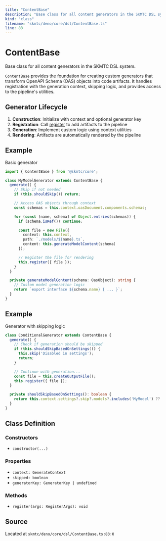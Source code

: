 ```yaml
---
title: "ContentBase"
description: "Base class for all content generators in the SKMTC DSL system."
kind: "class"
filename: "skmtc/deno/core/dsl/ContentBase.ts"
line: 83
---
```


# ContentBase

Base class for all content generators in the SKMTC DSL system.

`ContentBase` provides the foundation for creating custom generators that transform
OpenAPI Schema (OAS) objects into code artifacts. It handles registration with the
generation context, skipping logic, and provides access to the pipeline's utilities.

## Generator Lifecycle

1. **Construction**: Initialize with context and optional generator key
2. **Registration**: Call [register](./register.mdx) to add artifacts to the pipeline
3. **Generation**: Implement custom logic using context utilities
4. **Rendering**: Artifacts are automatically rendered by the pipeline


## Example

Basic generator
```typescript
import { ContentBase } from '@skmtc/core';

class MyModelGenerator extends ContentBase {
  generate() {
    // Skip if not needed
    if (this.shouldSkip()) return;

    // Access OAS objects through context
    const schemas = this.context.oasDocument.components.schemas;

    for (const [name, schema] of Object.entries(schemas)) {
      if (schema.isRef()) continue;

      const file = new File({
        context: this.context,
        path: `./models/${name}.ts`,
        content: this.generateModelContent(schema)
      });

      // Register the file for rendering
      this.register({ file });
    }
  }

  private generateModelContent(schema: OasObject): string {
    // Custom model generation logic
    return `export interface ${schema.name} { ... }`;
  }
}
```


## Example

Generator with skipping logic
```typescript
class ConditionalGenerator extends ContentBase {
  generate() {
    // Check if generation should be skipped
    if (this.shouldSkipBasedOnSettings()) {
      this.skip('Disabled in settings');
      return;
    }

    // Continue with generation...
    const file = this.createOutputFile();
    this.register({ file });
  }

  private shouldSkipBasedOnSettings(): boolean {
    return this.context.settings?.skip?.models?.includes('MyModel') ?? false;
  }
}
```

## Class Definition

### Constructors

- `constructor(...)`

### Properties

- `context: GenerateContext`
- `skipped: boolean`
- `generatorKey: GeneratorKey | undefined`

### Methods

- `register(args: RegisterArgs): void`

## Source

Located at `skmtc/deno/core/dsl/ContentBase.ts:83:0`
